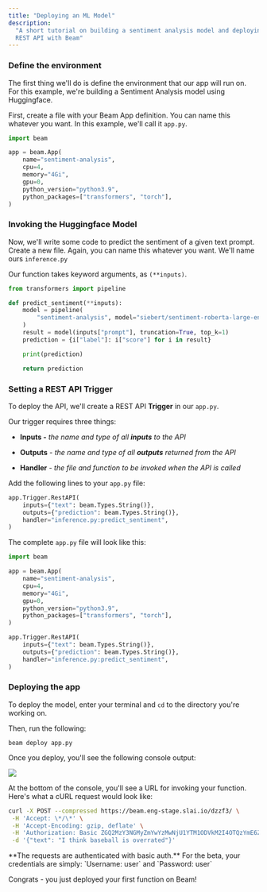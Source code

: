 ```yaml
---
title: "Deploying an ML Model"
description:
  "A short tutorial on building a sentiment analysis model and deploying it as a
  REST API with Beam"
---
```


### Define the environment

The first thing we'll do is define the environment that our app will run on. For
this example, we're building a Sentiment Analysis model using Huggingface.

First, create a file with your Beam App definition. You can name this whatever
you want. In this example, we'll call it `app.py`.

```python app.py
import beam

app = beam.App(
    name="sentiment-analysis",
    cpu=4,
    memory="4Gi",
    gpu=0,
    python_version="python3.9",
    python_packages=["transformers", "torch"],
)
```

### Invoking the Huggingface Model

Now, we'll write some code to predict the sentiment of a given text prompt.
Create a new file. Again, you can name this whatever you want. We'll name ours
`inference.py`

Our function takes keyword arguments, as `(**inputs)`.

```python inference.py
from transformers import pipeline

def predict_sentiment(**inputs):
    model = pipeline(
        "sentiment-analysis", model="siebert/sentiment-roberta-large-english"
    )
    result = model(inputs["prompt"], truncation=True, top_k=1)
    prediction = {i["label"]: i["score"] for i in result}

    print(prediction)

    return prediction
```

### Setting a REST API Trigger

To deploy the API, we'll create a REST API **Trigger** in our `app.py`.

Our trigger requires three things:

- **Inputs -** _the name and type of all_ **_inputs_** _to the API_

- **Outputs** \- _the name and type of all_ _**outputs**_ _returned from the
  API_

- **Handler** \- _the file and function to be invoked when the API is called_

Add the following lines to your `app.py` file:

```python app.py
app.Trigger.RestAPI(
    inputs={"text": beam.Types.String()},
    outputs={"prediction": beam.Types.String()},
    handler="inference.py:predict_sentiment",
)
```

The complete `app.py` file will look like this:

```python app.py
import beam

app = beam.App(
    name="sentiment-analysis",
    cpu=4,
    memory="4Gi",
    gpu=0,
    python_version="python3.9",
    python_packages=["transformers", "torch"],
)

app.Trigger.RestAPI(
    inputs={"text": beam.Types.String()},
    outputs={"prediction": beam.Types.String()},
    handler="inference.py:predict_sentiment",
)
```

### Deploying the app

To deploy the model, enter your terminal and `cd` to the directory you're
working on.

Then, run the following:

```
beam deploy app.py
```

Once you deploy, you'll see the following console output:

![](/img/beam/getting-started/call-api.png)

At the bottom of the console, you'll see a URL for invoking your function.
Here's what a cURL request would look like:

```bash
curl -X POST --compressed https://beam.eng-stage.slai.io/dzzf3/ \
 -H 'Accept: \*/\*' \
 -H 'Accept-Encoding: gzip, deflate' \
 -H 'Authorization: Basic ZGQ2MzY3NGMyZmYwYzMwNjU1YTM1ODVkM2I4OTQzYmE6ZDIwNWJhMTk1ZGQ2ZTdmZDFjNDE5ODQyYjQ1Nzk0YTY=' \
 -d '{"text": "I think baseball is overrated"}'
```

<Note>
**The requests are authenticated with basic auth.** For the beta, your credentials are simply: `Username: user` and `Password: user`

</Note>

Congrats - you just deployed your first function on Beam!

